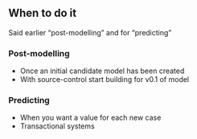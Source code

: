 ## When to do it
Said earlier "post-modelling" and for "predicting"

### Post-modelling
- Once an initial candidate model has been created
- With source-control start building for v0.1 of model

### Predicting
- When you want a value for each new case
- Transactional systems